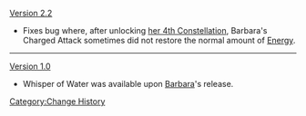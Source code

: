 [[Version 2.2]]
* Fixes bug where, after unlocking [[Attentiveness be My Power|her 4th Constellation]], Barbara's Charged Attack sometimes did not restore the normal amount of [[Energy]].
----
[[Version 1.0]]
*Whisper of Water was available upon [[Barbara]]'s release.
<noinclude>[[Category:Change History]]</noinclude>